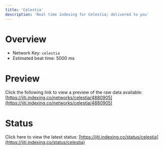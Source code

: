 ```yaml
---
title: 'Celestia'
description: 'Real time indexing for Celestia; delivered to you'
---
```


# Overview
- Network Key: `celestia`
- Estimated beat time: 5000 ms

# Preview
Click the following link to view a preview of the raw data available: [https://jiti.indexing.co/networks/celestia/4880905](https://jiti.indexing.co/networks/celestia/4880905)

# Status
Click here to view the latest status: [https://jiti.indexing.co/status/celestia](https://jiti.indexing.co/status/celestia)
